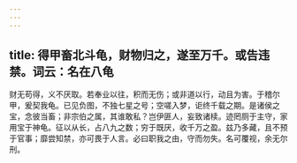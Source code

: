 ```yaml
---
---
---
```

title: 得甲畜北斗龟，财物归之，遂至万千。或告违禁。词云：名在八龟
---



财无苟得，义不厌取。若奉业以往，积而无伤；或非道以行，动且为害。于稽尔甲，爰契我龟。已见负图，不独七星之号；空嗟入梦，讵终千载之期。是诸侯之宝，念彼当畜；非宗伯之属，其谁敢私？岂伊匪人，妄致诸椟。迹罔厕于主守，家用宝于神龟。征以从长，占八九之数；穷于既厌，收千万之盈。兹乃多藏，且不预于官事；靡尝知禁，亦可畏于人言。必曰职我之由，守而勿失。名可覆视，余无尔刑。